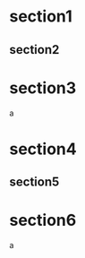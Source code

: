 = section1 =
{{include document="fragment1.wiki" /}}
== section2 ==
{{include document="fragment1.wiki" /}}
= section3 =
a
{{include document="fragment1.wiki" /}}
= section4 =
{{include document="fragment2.wiki" /}}
== section5 ==
{{include document="fragment2.wiki" /}}
= section6 =
a
{{include document="fragment2.wiki" /}}
